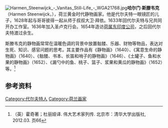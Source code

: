 [[File:Harmen_Steenwijck_-_Vanitas_Still-Life_-_WGA21768.jpg|right]]'''哈尔门·斯滕韦克'''（Harmen Steenwijck，{{bd|约1612年|约1659年|}}），荷兰黄金时代静物画家。他是代尔夫特一眼镜匠的儿子，1628年起与哥哥彼得一起从师于叔叔大卫·拜依。1633年回代尔夫特与兄共同开办工作室。1636年加入圣卢克行会。1654年造访[[荷属东印度公司|荷属东印度公司]]，之后回代尔夫特渡过余生。

斯滕韦克的静物画常常在温暖色调的背景中放置骷髅、乐器、财物等物品，表达对生死、知识、感官问题的思考。其主要作品有《静物画》（1640）、《寓意生命的静物画》（1640）、《骷髅、书本、长笛和哨子的静物画》（1646）、《土罐子、鱼和水果的静物画》（1652）、《漏勺中的鱼、桃子、篮子、浆果和黄瓜的静物画》（1652）等。<ref>（英）霍奇著；杜丽娅译. 伟大艺术家列传. 北京市：清华大学出版社, 2012.03. 页66</ref>

==参考资料==
{{reflist}}

{{Authority control}}
[[Category:代尔夫特人|Category:代尔夫特人]]
[[Category:荷兰画家|Category:荷兰画家]]